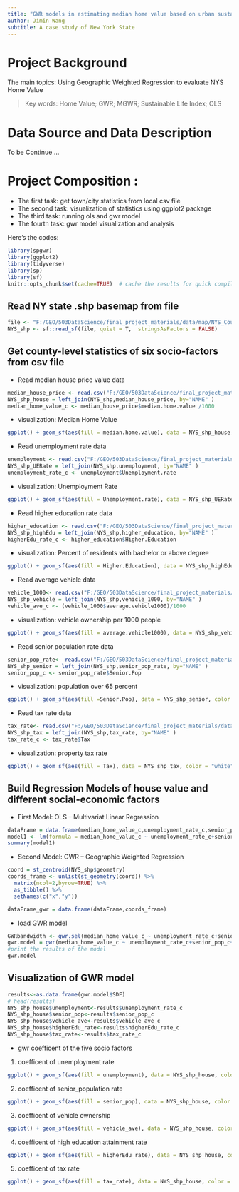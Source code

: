 ```yaml
---
title: "GWR models in estimating median home value based on urban sustainability framwork"
author: Jimin Wang
subtitle: A case study of New York State 
---
```


# Project Background
The main topics: Using Geographic Weighted Regression to evaluate NYS Home Value  

> Key words: Home Value; GWR; MGWR; Sustainable Life Index; OLS

# Data Source and Data Description

To be Continue ...

# Project Composition :

* The first task: get town/city statistics from local csv file 
* The second task: visualization of statistics using ggplot2 package
* The third task: running ols and gwr model
* The fourth task: gwr model visualization and analysis

Here's the codes: 
```r
library(spgwr)
library(ggplot2)
library(tidyverse)
library(sp)
library(sf)
knitr::opts_chunk$set(cache=TRUE)  # cache the results for quick compiling
```

## Read NY state .shp basemap from file
```r
file <- "F:/GEO/503DataScience/final_project_materials/data/map/NYS_County/Counties.shp"
NYS_shp <- sf::read_sf(file, quiet = T,  stringsAsFactors = FALSE)
```


## Get county-level statistics of six socio-factors from csv file 
* Read median house price value data
```r
median_house_price <- read.csv("F:/GEO/503DataScience/final_project_materials/data/2014_county/median_house_value_2014.csv")
NYS_shp_house = left_join(NYS_shp,median_house_price, by="NAME" )
median_home_value_c <- median_house_price$median.home.value /1000
```

* visualization: Median Home Value
```r
ggplot() + geom_sf(aes(fill = median.home.value), data = NYS_shp_house,color = "white") + scale_fill_viridis_c(option = "plasma")
```


* Read unemployment rate data
```r
unemployment <- read.csv("F:/GEO/503DataScience/final_project_materials/data/2014_county/unemploymentRate_2014.csv")
NYS_shp_UERate = left_join(NYS_shp,unemployment, by="NAME" )
unemployment_rate_c <- unemployment$Unemployment.rate
```

* visualization: Unemployment Rate
```r
ggplot() + geom_sf(aes(fill = Unemployment.rate), data = NYS_shp_UERate,color = "white") + scale_fill_viridis_c(option = "plasma")
```


* Read higher education rate data
```r
higher_education <- read.csv("F:/GEO/503DataScience/final_project_materials/data/2014_county/high_education_rate_2014.csv")
NYS_shp_highEdu = left_join(NYS_shp,higher_education, by="NAME" )
higherEdu_rate_c <- higher_education$Higher.Education
```

* visualization: Percent of residents with bachelor or above degree
```r
ggplot() + geom_sf(aes(fill = Higher.Education), data = NYS_shp_highEdu, color = "white") + scale_fill_viridis_c(option = "plasma")
```


* Read average vehicle data
```r
vehicle_1000<- read.csv("F:/GEO/503DataScience/final_project_materials/data/2014_county/vehicle_ownership_2014.csv")
NYS_shp_vehicle = left_join(NYS_shp,vehicle_1000, by="NAME" )
vehicle_ave_c <- (vehicle_1000$average.vehicle1000)/1000
```

* visualization: vehicle ownership per 1000 people
```r
ggplot() + geom_sf(aes(fill = average.vehicle1000), data = NYS_shp_vehicle, color = "white") + scale_fill_viridis_c(option = "plasma")
```

* Read senior population rate data
```r
senior_pop_rate<- read.csv("F:/GEO/503DataScience/final_project_materials/data/2014_county/senior_population_2014.csv")
NYS_shp_senior = left_join(NYS_shp,senior_pop_rate, by="NAME" )
senior_pop_c <- senior_pop_rate$Senior.Pop
```

* visualization: population over 65 percent
```r
ggplot() + geom_sf(aes(fill =Senior.Pop), data = NYS_shp_senior, color = "white") + scale_fill_viridis_c(option = "plasma")
```

* Read tax rate data
```r
tax_rate<- read.csv("F:/GEO/503DataScience/final_project_materials/data/2014_county/property_tax_rate_2014.csv")
NYS_shp_tax = left_join(NYS_shp,tax_rate, by="NAME" )
tax_rate_c <- tax_rate$Tax
```

* visualization: property tax rate
```r
ggplot() + geom_sf(aes(fill = Tax), data = NYS_shp_tax, color = "white") + scale_fill_viridis_c(option = "plasma")
```


## Build Regression Models of house value and different social-economic factors
* First Model: OLS -- Multivariat Linear Regression
```r
dataFrame = data.frame(median_home_value_c,unemployment_rate_c,senior_pop_c,vehicle_ave_c,higherEdu_rate_c,tax_rate_c)
model1 <- lm(formula = median_home_value_c ~ unemployment_rate_c+senior_pop_c+vehicle_ave_c+higherEdu_rate_c+tax_rate_c,dataFrame)
summary(model1)
```

* Second Model: GWR -- Geographic Weighted Regression
```r
coord = st_centroid(NYS_shp$geometry)
coords_frame <- unlist(st_geometry(coord)) %>% 
  matrix(ncol=2,byrow=TRUE) %>% 
  as_tibble() %>% 
  setNames(c("x","y"))

dataFrame_gwr = data.frame(dataFrame,coords_frame)
```

* load GWR model
```r
GWRbandwidth <- gwr.sel(median_home_value_c ~ unemployment_rate_c+senior_pop_c+vehicle_ave_c+higherEdu_rate_c+tax_rate_c, data=dataFrame_gwr, coords=cbind(dataFrame_gwr$x,dataFrame_gwr$y),adapt=T) 
gwr.model = gwr(median_home_value_c ~ unemployment_rate_c+senior_pop_c+vehicle_ave_c+higherEdu_rate_c+tax_rate_c, data=dataFrame_gwr, coords=cbind(dataFrame_gwr$x,dataFrame_gwr$y), adapt=GWRbandwidth, hatmatrix=TRUE, se.fit=TRUE) 
#print the results of the model
gwr.model
```

## Visualization of GWR model
```r
results<-as.data.frame(gwr.model$SDF)
# head(results)
NYS_shp_house$unemployment<-results$unemployment_rate_c
NYS_shp_house$senior_pop<-results$senior_pop_c
NYS_shp_house$vehicle_ave<-results$vehicle_ave_c
NYS_shp_house$higherEdu_rate<-results$higherEdu_rate_c
NYS_shp_house$tax_rate<-results$tax_rate_c
```


* gwr coefficent of the five socio factors 
1. coefficent of unemployment rate
```r
ggplot() + geom_sf(aes(fill = unemployment), data = NYS_shp_house, color = "white") + scale_fill_viridis_c(option = "plasma")

```

2. coefficent of senior_population rate
```r
ggplot() + geom_sf(aes(fill = senior_pop), data = NYS_shp_house, color = "white") + scale_fill_viridis_c(option = "plasma")

```

3. coefficent of vehicle ownership
```r
ggplot() + geom_sf(aes(fill = vehicle_ave), data = NYS_shp_house, color = "white") + scale_fill_viridis_c(option = "plasma")

```

4. coefficent of high education attainment rate
```r
ggplot() + geom_sf(aes(fill = higherEdu_rate), data = NYS_shp_house, color = "white") + scale_fill_viridis_c(option = "plasma")

```

5. coefficent of tax rate
```r
ggplot() + geom_sf(aes(fill = tax_rate), data = NYS_shp_house, color = "white") + scale_fill_viridis_c(option = "plasma")

```